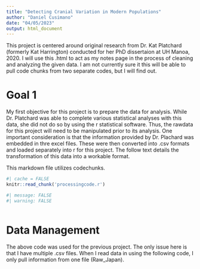 ```yaml
---
title: "Detecting Cranial Variation in Modern Populations"
author: "Daniel Cusimano"
date: "04/05/2023"
output: html_document
---
```

This project is centered around original research from Dr. Kat Platchard (formerly Kat Harrington) conducted for her PhD dissertaion at UH Manoa, 2020. I will use this .html to act as my notes page in the process of cleaning and analyzing the given data. I am not currently sure it this will be able to pull code chunks from two separate codes, but I will find out.

# Goal 1

My first objective for this project is to prepare the data for analysis. While Dr. Platchard was able to complete various statistical analyses with this data, she did not do so by using the r statistical software. Thus, the rawdata for this project will need to be manipulated prior to its analysis. One important consideration is that the information provided by Dr. Plachard was embedded in thre excel files. These were then converted into .csv formats and loaded separately into r for this project. The follow text details the transformation of this data into a workable format. 

This markdown file utilizes codechunks. 
```r
#| cache = FALSE
knitr::read_chunk('processingcode.r')
```

```r
#| message: FALSE
#| warning: FALSE 
```

```r
```

# Data Management

 The above code was used for the previous project. The only issue here is that I have multiple .csv files. When I read data in using the following code, I only pull information from one file (Raw_Japan).


```r
```

```r
```

```r
```

```r
```

```r
```

```r
```
```r
```

```r
```